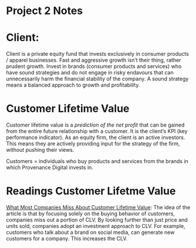 # Project 2 Notes

# Client: 
Client is a private equity fund that invests exclusively in consumer products / apparel businesses. Fast and aggressive growth isn't their thing, rather prudent growth. Invest in brands (consumer products and services) who have sound strategies and do not engage in risky endavours that can unnecessarily harm the financial stability of the company. A sound strategy means a balanced approach to growth and profitability.  

# Customer Lifetime Value
Customer lifetime value is a *prediction of the net profit* that can be gained from the entire future relationship with a customer. It is the client's KPI (key performance indicator). As an equity firm, the client is an active investors. This means they are actively providing input for the strategy of the firm, without pushing their views. 

Customers = individuals who buy products and services from the brands in which Provenance Digital invests in.

# Readings Customer Lifetme Value
[What Most Companies Miss About Customer Lifetime Value](https://hbr.org/2017/04/what-most-companies-miss-about-customer-lifetime-value): The idea of the article is that by focusing solely on the buying behavior of customers, companies miss out a portion of CLV. By looking further than just price and units sold, companies adopt an investment approach to CLV. For example, customers who talk about a brand on social media, can generate new customers for a company. This increases the CLV. 